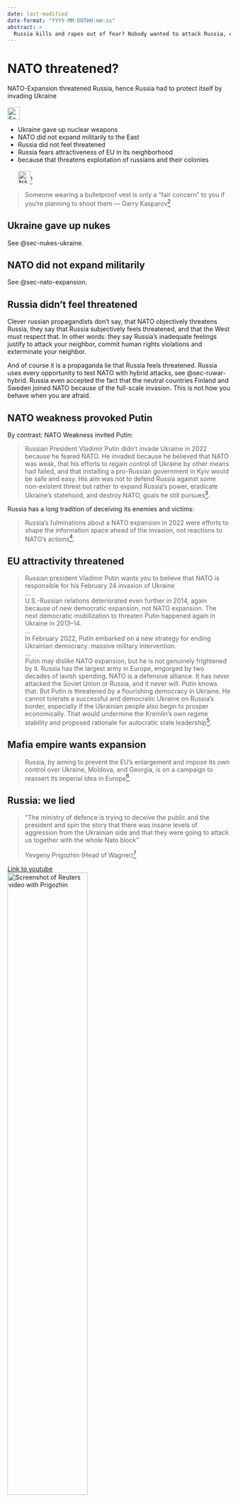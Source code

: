 ```yaml
---
date: last-modified
date-format: "YYYY-MM-DDTHH:mm:ss"
abstract: > 
  Russia kills and rapes out of fear? Nobody wanted to attack Russia, especially not Ukraine. But Russia doesn't want Ukraine to join the EU.
---
```


# NATO threatened? {#sec-nato-threat}

::: {.callout-caution title="Myth"}
NATO-Expansion threatened Russia, hence Russia had to protect itself by invading Ukraine
[<br></br>![Search for topic in EUvsDisinfo](../all_common_img/EUvsDisinfo_400x240.jpg){height=2em}](https://euvsdisinfo.eu/disinformation-cases/?text=nato%20%20threatens%20russia&sort=relevance)
:::

::: {.callout-tip title="Truth"}
- Ukraine gave up nuclear weapons
- NATO did not expand militarily to the East
- Russia did not feel threatened
- Russia fears attractiveness of EU in its neighborhood
- because that threatens exploitation of russians and their colonies
[<br></br>![NATO Debunking-Dokument](NATO_OTAN_logo.png){height=2em}](https://www.nato.int/cps/en/natohq/115204.htm)[^nato-threat-0]
:::

> Someone wearing a bulletproof vest is only a "fair concern" to you if you’re planning to shoot them — Garry Kasparov[^nato-threat-5]


## Ukraine gave up nukes

See @sec-nukes-ukraine.

## NATO did not expand militarily

See @sec-nato-expansion.

## Russia didn't feel threatened

Clever russian propagandists don't say, that NATO objectively threatens Russia, they say that Russia subjectively feels threatened, and that the West must respect that. In other words: they say Russia's inadequate feelings justify to attack your neighbor, commit human rights violations and exterminate your neighbor. 

And of course it is a propaganda lie that Russia feels threatened. Russia uses every opportunity to test NATO with hybrid attacks, see @sec-ruwar-hybrid. Russia even accepted the fact that the neutral countries Finland and Sweden joined NATO because of the full-scale invasion. This is not how you behave when you are afraid.  

## NATO weakness provoked Putin

By contrast: NATO Weakness invited Putin: 

> Russian President Vladimir Putin didn’t invade Ukraine in 2022 because he feared NATO. He invaded because he believed that NATO was weak, that his efforts to regain control of Ukraine by other means had failed, and that installing a pro-Russian government in Kyiv would be safe and easy. His aim was not to defend Russia against some non-existent threat but rather to expand Russia’s power, eradicate Ukraine’s statehood, and destroy NATO, goals he still pursues[^nato-threat-1].

Russia has a long tradition of deceiving its enemies and victims:

> Russia’s fulminations about a NATO expansion in 2022 were efforts to shape the information space ahead of the invasion, not reactions to NATO’s actions[^nato-threat-1].


## EU attractivity threatened

> Russian president Vladimir Putin wants you to believe that NATO is responsible for his February 24 invasion of Ukraine  
> ...  
> U.S.-Russian relations deteriorated even further in 2014, again because of new democratic expansion, not NATO expansion. The next democratic mobilization to threaten Putin happened again in Ukraine in 2013–14.  
> ...  
> In February 2022, Putin embarked on a new strategy for ending Ukrainian democracy: massive military intervention.   
> ...  
> Putin may dislike NATO expansion, but he is not genuinely frightened by it. Russia has the largest army in Europe, engorged by two decades of lavish spending. NATO is a defensive alliance. It has never attacked the Soviet Union or Russia, and it never will. Putin knows that. But Putin is threatened by a flourishing democracy in Ukraine. He cannot tolerate a successful and democratic Ukraine on Russia’s border, especially if the Ukrainian people also begin to prosper economically. That would undermine the Kremlin’s own regime stability and proposed rationale for autocratic state leadership[^nato-threat-2].


## Mafia empire wants expansion

> Russia, by aiming to prevent the EU’s enlargement and impose its own control over Ukraine, Moldova, and Georgia, is on a campaign to reassert its imperial idea in Europe[^nato-threat-3].


## Russia: we lied

> “The ministry of defence is trying to deceive the public and the president and spin the story that there was insane levels of aggression from the Ukrainian side and that they were going to attack us together with the whole Nato block”  
>  
> Yevgeny Prigozhin (Head of Wagner)[^nato-threat-4]

[Link to youtube  
![Screenshot of Reuters video with Prigozhin](nato-prigozhin.jpg){width=60%}](https://www.youtube.com/watch?v=V8thO6S5duE)


## Russia: we have violated international law

> Unprovoked military strikes against a sovereign U.N. member state, its citizens, peaceful cities, and nuclear energy infrastructure are categorically unacceptable.[^nato-threat-6]



[^nato-threat-0]: 
Setting the record straight. De-bunking Russian disinformation on NATO (24 Oct. 2024) [https://www.nato.int/cps/en/natohq/115204.htm](https://www.nato.int/cps/en/natohq/115204.htm)

[^nato-threat-1]: Weakness is Lethal: Why Putin Invaded Ukraine and How the War Must End. (Oct 1, 2023). Institute for the STUDY OF WAR (ISW). [https://understandingwar.org/backgrounder/weakness-lethal-why-putin-invaded-ukraine-and-how-war-must-end](https://understandingwar.org/backgrounder/weakness-lethal-why-putin-invaded-ukraine-and-how-war-must-end)
  
[^nato-threat-2]: Person & McFaul (2022 April) What Putin Fears Most.  Journal of Democracy, Volume 33, Issue 2, Page 18–27. [https://www.journalofdemocracy.org/articles/what-putin-fears-most/](https://www.journalofdemocracy.org/articles/what-putin-fears-most/)

[^nato-threat-3]: Nicholas Lokker and Kate Johnston  (July 15, 2024) 
For Putin, the EU Is a Bigger Threat Than NATO. Center for a New American Security
[https://www.cnas.org/publications/commentary/for-putin-the-eu-is-a-bigger-threat-than-nato](https://www.cnas.org/publications/commentary/for-putin-the-eu-is-a-bigger-threat-than-nato)

[^nato-threat-4]: Pjotr Sauer (23 Jun 2022) Wagner chief accuses Moscow of lying to public about Ukraine. Yevgeny Prigozhin dismisses justification for war that Kyiv was planning 2022 attack on Donbas and Crimea. The Guardian. [https://www.theguardian.com/world/2023/jun/23/wagner-chief-accuses-moscow-of-lying-to-public-about-ukraine-yevgeny-prigozhin](https://www.theguardian.com/world/2023/jun/23/wagner-chief-accuses-moscow-of-lying-to-public-about-ukraine-yevgeny-prigozhin)

[^nato-threat-5]: Garry Kasparov (2025 May 30) Someone wearing a bulletproof vest is only a "fair concern" to you if you’re planning to shoot them. Tweet on X. [https://x.com/Kasparov63/status/1928469673831444828](https://x.com/Kasparov63/status/1928469673831444828)

[^nato-threat-6]: World reacts to Israeli attack on Iran over nuclear activity (June 13, 2025) Reuters. [https://www.reuters.com/world/middle-east/world-reacts-israeli-strike-iran-over-nuclear-programme-2025-06-13/](https://www.reuters.com/world/middle-east/world-reacts-israeli-strike-iran-over-nuclear-programme-2025-06-13/)


